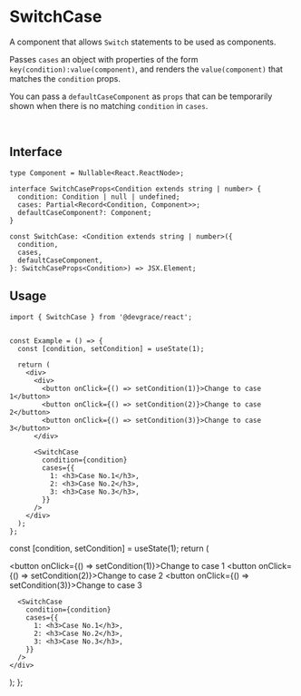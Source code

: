 
# SwitchCase

A component that allows `Switch` statements to be used as components.

Passes `cases` an object with properties of the form `key(condition):value(component)`, and renders the `value(component)` that matches the `condition` props.

You can pass a `defaultCaseComponent` as `props` that can be temporarily shown when there is no matching `condition` in `cases`.

<br />

## Interface
```tsx
type Component = Nullable<React.ReactNode>;

interface SwitchCaseProps<Condition extends string | number> {
  condition: Condition | null | undefined;
  cases: Partial<Record<Condition, Component>>;
  defaultCaseComponent?: Component;
}

const SwitchCase: <Condition extends string | number>({
  condition,
  cases,
  defaultCaseComponent,
}: SwitchCaseProps<Condition>) => JSX.Element;
```

## Usage

```tsx
import { SwitchCase } from '@devgrace/react';


const Example = () => {
  const [condition, setCondition] = useState(1);

  return (
    <div>
      <div>
        <button onClick={() => setCondition(1)}>Change to case 1</button>
        <button onClick={() => setCondition(2)}>Change to case 2</button>
        <button onClick={() => setCondition(3)}>Change to case 3</button>
      </div>

      <SwitchCase
        condition={condition}
        cases={{
          1: <h3>Case No.1</h3>,
          2: <h3>Case No.2</h3>,
          3: <h3>Case No.3</h3>,
        }}
      />
    </div>
  );
};
```

  const [condition, setCondition] = useState(1);
  return (
    <div>
      <div>
        <button onClick={() => setCondition(1)}>Change to case 1</button>
        <button onClick={() => setCondition(2)}>Change to case 2</button>
        <button onClick={() => setCondition(3)}>Change to case 3</button>
      </div>

      <SwitchCase
        condition={condition}
        cases={{
          1: <h3>Case No.1</h3>,
          2: <h3>Case No.2</h3>,
          3: <h3>Case No.3</h3>,
        }}
      />
    </div>
  );
};

<Example />